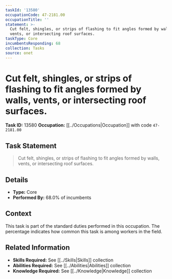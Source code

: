 ```yaml
---
taskId: '13580'
occupationCode: 47-2181.00
occupationTitle: ''
statement: >-
  Cut felt, shingles, or strips of flashing to fit angles formed by walls,
  vents, or intersecting roof surfaces.
taskType: Core
incumbentsResponding: 68
collection: Tasks
source: onet
---
```

# Cut felt, shingles, or strips of flashing to fit angles formed by walls, vents, or intersecting roof surfaces.

**Task ID:** 13580
**Occupation:** [[../Occupations|Occupation]] with code `47-2181.00`

## Task Statement

> Cut felt, shingles, or strips of flashing to fit angles formed by walls, vents, or intersecting roof surfaces.

## Details

- **Type:** Core
- **Performed By:** 68.0% of incumbents

## Context

This task is part of the standard duties performed in this occupation. The percentage indicates how common this task is among workers in the field.

## Related Information

- **Skills Required:** See [[../Skills|Skills]] collection
- **Abilities Required:** See [[../Abilities|Abilities]] collection
- **Knowledge Required:** See [[../Knowledge|Knowledge]] collection
